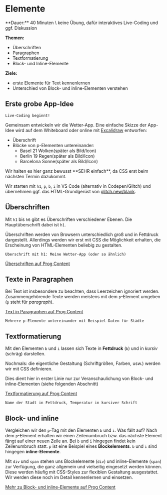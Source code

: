 
# Elemente

<Callout>
  **Dauer:** 40 Minuten \
  keine Übung, dafür interaktives Live-Coding und ggf. Diskussion

  **Themen:**

  - Überschriften
  - Paragraphen
  - Textformatierung
  - Block- und Inline-Elemente

  **Ziele:** 
  - erste Elemente für Text kennenlernen
  - Unterschied von Block- und inline-Elementen verstehen
</Callout>

## Erste grobe App-Idee

```
Live-Coding beginnt!
```

Gemeinsam entwickeln wir die Wetter-App. Eine einfache Skizze
der App-Idee wird auf dem Whiteboard oder online mit 
[Excalidraw](https://excalidraw.com) entworfen:

- Überschrift
- Blöcke von p-Elementen untereinander:
  - Basel 21 Wolken(später als Bild/Icon)
  - Berlin 19 Regen(später als Bild/Icon)
  - Barcelona Sonne(später als Bild/Icon)

<Callout type="info">
Wir halten es hier ganz bewusst **SEHR einfach**, da CSS erst beim nächsten Termin dazukommt.
</Callout>

Wir starten mit `h1`, `p`, `b`, `i` in VS Code (alternativ in Codepen/Glitch)
und übernehmen ggf. das HTML-Grundgerüst von 
[glitch.new/blank](https://www.glitch.new/blank).

## Überschriften

Mit `h1` bis `h6` gibt es Überschriften verschiedener Ebenen. Die
Hauptüberschrift dabei ist `h1`.

<Callout type="info">
Überschriften werden von Browsern unterschiedlich groß und in Fettdruck
dargestellt. Allerdings werden wir erst mit CSS die Möglichkeit erhalten,
die Erscheinung von HTML-Elementen beliebig zu gestalten.
</Callout>

```
Überschrift mit h1: Meine Wetter-App (oder so ähnlich)
``` 

[Überschriften auf Prog Content](https://www.progcontent.com/html-kompakt/ueberschriften)

## Texte in Paragraphen

Bei Text ist insbesondere zu beachten, dass Leerzeichen ignoriert werden.
Zusammengehörende Texte werden meistens mit dem `p`-Element umgeben
(`p` steht für _paragraph_).

[Text in Paragraphen auf Prog Content](https://www.progcontent.com/html-kompakt/paragraphen)

```
Mehrere p-Elemente untereinander mit Beispiel-Daten für Städte
```

## Textformatierung

Mit den Elementen `b` und `i` lassen sich Texte in **Fettdruck** (`b`) und
in _kursiv_ (schräg) darstellen. 

<Callout type="info">
Nochmals: die eigentliche Gestaltung (Schriftgrößen, Farben, usw.)
werden wir mit CSS definieren.
</Callout>

Dies dient hier in erster Linie nur zur Veranschaulichung von
Block- und inline-Elementen (siehe folgenden Abschnitt)

[Textformatierung auf Prog Content](https://www.progcontent.com/html-kompakt/textformatierung)

```
Name der Stadt in Fettdruck, Temperatur in kursiver Schrift
```

## Block- und inline

Vergleichen wir den `p`-Tag mit den Elementen `b` und `i`. Was fällt auf? 
Nach dem `p`-Element erhalten wir einen Zeilenumbruch bzw. das nächste Element
fängt auf einer neuen Zeile an. Bei `b` und `i` hingegen findet kein 
Zeilenumbruch statt. `p` ist eine Beispiel eines **Blockelements**. `b` und `i`
sind hingegen **inline-Elemente**.

Mit `div` und `span` stehen uns Blockelemente (`div`) und inline-Elemente
(`span`) zur Verfügung, die ganz allgemein und vielseitig eingesetzt werden
können. Diese werden häufig mit CSS-Styles zur flexiblen Gestaltung 
ausgestattet. Wir werden diese noch im Detail kennenlernen und einsetzen.

[Mehr zu Block- und inline-Elemente auf Prog Content](https://www.progcontent.com/html-kompakt/block-inline)

